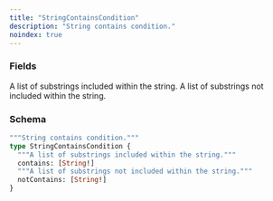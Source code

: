 ```yaml
---
title: "StringContainsCondition"
description: "String contains condition."
noindex: true
---
```


### Fields

<ResponseField name="contains" type="[String!]">
  A list of substrings included within the string.
</ResponseField>

<ResponseField name="notContains" type="[String!]">
  A list of substrings not included within the string.
</ResponseField>

### Schema


```graphql 
"""String contains condition."""
type StringContainsCondition {
  """A list of substrings included within the string."""
  contains: [String!]
  """A list of substrings not included within the string."""
  notContains: [String!]
}
```
